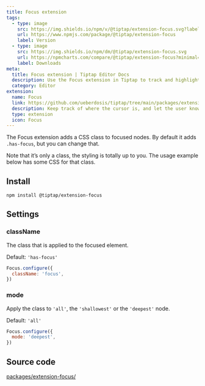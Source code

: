 ```yaml
---
title: Focus extension
tags:
  - type: image
    src: https://img.shields.io/npm/v/@tiptap/extension-focus.svg?label=version
    url: https://www.npmjs.com/package/@tiptap/extension-focus
    label: Version
  - type: image
    src: https://img.shields.io/npm/dm/@tiptap/extension-focus.svg
    url: https://npmcharts.com/compare/@tiptap/extension-focus?minimal=true
    label: Downloads
meta:
  title: Focus extension | Tiptap Editor Docs
  description: Use the Focus extension in Tiptap to track and highlight the cursor's position. Learn more in our docs!
  category: Editor
extension:
  name: Focus
  link: https://github.com/ueberdosis/tiptap/tree/main/packages/extension-focus
  description: Keep track of where the cursor is, and let the user know you know it.
  type: extension
  icon: Focus
---
```



The Focus extension adds a CSS class to focused nodes. By default it adds `.has-focus`, but you can change that.

Note that it’s only a class, the styling is totally up to you. The usage example below has some CSS for that class.

<CodeDemo path="/Extensions/Focus" />

## Install

```bash
npm install @tiptap/extension-focus
```

## Settings

### className

The class that is applied to the focused element.

Default: `'has-focus'`

```js
Focus.configure({
  className: 'focus',
})
```

### mode

Apply the class to `'all'`, the `'shallowest'` or the `'deepest'` node.

Default: `'all'`

```js
Focus.configure({
  mode: 'deepest',
})
```

## Source code

[packages/extension-focus/](https://github.com/ueberdosis/tiptap/blob/main/packages/extension-focus/)
